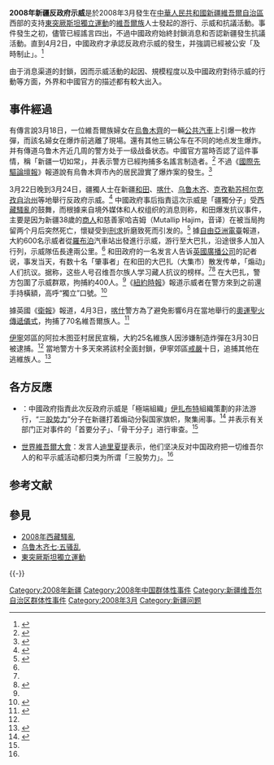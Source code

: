 {{命名}}
'''2008年新疆反政府示威'''是於2008年3月發生在[[中華人民共和國|中華人民共和國]][[新疆維吾爾自治區|新疆維吾爾自治區]]西部的支持[[東突厥斯坦獨立運動|東突厥斯坦獨立運動]]的[[維吾爾族|維吾爾族]]人士發起的游行、示威和抗議活動。事件發生之初，儘管已經謠言四出，不過中國政府始終封鎖消息和否認新疆發生抗議活動。直到4月2日，中國政府才承認反政府示威的發生，并強調已經被公安「及時制止」。<ref name=BBC0402>{{cite news| first = | last = | title = 中国证实新疆和田曾发生抗议| url = http://news.bbc.co.uk/chinese/simp/hi/newsid_7320000/newsid_7327300/7327306.stm| publisher = [[英國廣播公司|英國廣播公司]]| location = | date = 2008-04-02| accessdate = 2008-04-04| language = zh-hans| archive-date = 2008-04-05| archive-url = https://web.archive.org/web/20080405204854/http://news.bbc.co.uk/chinese/simp/hi/newsid_7320000/newsid_7327300/7327306.stm| dead-url = no}}</ref>

由于消息渠道的封鎖，因而示威活動的起因、規模程度以及中國政府對待示威的行動等方面，外界和中國官方的描述都有較大出入。

== 事件經過 ==
有傳言說3月18日，一位維吾爾族婦女在[[烏魯木齊|烏魯木齊]]的一輛[[公共汽車|公共汽車]]上引爆一枚炸彈，而該名婦女在爆炸前逃離了現場。還有其他三辆公车在不同的地点发生爆炸。并有傳道乌鲁木齐近几周的警方处于一级战备状态。中國官方當時否認了這件事情，稱「新疆一切如常」，并表示警方已經拘捕多名謠言制造者。<ref>{{cite news| first = | last = | title = 中国否认乌鲁木齐公车连环爆炸| url = http://news.bbc.co.uk/chinese/simp/hi/newsid_7310000/newsid_7313000/7313002.stm| publisher = [[英國廣播公司|英國廣播公司]]| location = | date = 2008-03-25| accessdate = 2008-04-06| language = zh-hans| archive-date = 2019-06-04| archive-url = https://web.archive.org/web/20190604220038/http://news.bbc.co.uk/chinese/simp/hi/newsid_7310000/newsid_7313000/7313002.stm| dead-url = no}}</ref> 不過《[[國際先驅論壇報|國際先驅論壇報]]》報道說有烏魯木齊市內的居民證實了爆炸案的發生。<ref name="#1">{{cite news| first = | last = | title = As Uighurs grow restive, China takes a tough line on Tibet| url = http://www.iht.com/articles/2008/04/04/asia/china.php?page=1| publisher = [[國際先驅論壇報|國際先驅論壇報]]| location = | date = 2008-04-03| accessdate = 2008-04-04| language = en| archive-date = 2019-08-22| archive-url = https://web.archive.org/web/20190822004234/https://www.nytimes.com/?page=1| dead-url = no}}</ref>

3月22日晚到3月24日，疆獨人士在新疆[[和田|和田]]、[[喀什|喀什]]、[[乌鲁木齐|乌鲁木齐]]、[[克孜勒苏柯尔克孜自治州|克孜勒苏柯尔克孜自治州]]等地舉行反政府示威。<ref name=ZXS080404>{{cite news| first = | last = | title = 新疆和田制止"伊扎布特"组织策划的非法游行活动| url = http://www.chinanews.com.cn/gn/news/2008/04-04/1211994.shtml| publisher = [[中新社|中新社]]| location = | date = 2008-04-04| accessdate = 2008-04-04| language = zh-hans| archive-date = 2008-04-07| archive-url = https://web.archive.org/web/20080407192122/http://www.chinanews.com.cn/gn/news/2008/04-04/1211994.shtml| dead-url = no}}</ref> 中國政府事后指責這次示威是「疆獨分子」受[[2008年西藏騷亂|西藏騷亂]]的鼓舞，而根據来自境外媒体和人权组织的消息则称，和田爆发抗议事件，主要是因为新疆38歲的[[商人|商人]]和慈善家哈吉姆（Mutallip Hajim，音译）在被当局拘留两个月后突然死亡，懷疑受到[[刑求|刑求]]折磨致死而引发的。<ref name=RFA080402>{{cite news| first = | last = | title = China’s ‘other Tibetans,’ the Uyghurs, stage protests| url = http://rfaunplugged.wordpress.com/2008/04/02/chinas-other-tibetans-the-uyghurs-stage-protests/| publisher = [[自由亞洲電臺|自由亞洲電臺]]| location = | date = 2008-04-02| accessdate = 2008-04-04| language = en| archive-date = 2017-05-24| archive-url = https://web.archive.org/web/20170524163021/https://rfaunplugged.wordpress.com/2008/04/02/chinas-other-tibetans-the-uyghurs-stage-protests/| dead-url = no}}</ref> 據[[自由亞洲電臺|自由亞洲電臺]]報道，大約600名示威者從[[羅布泊|羅布泊]]汽車站出發進行示威，游行至大巴扎，沿途很多人加入行列，示威隊伍長達兩公里。<ref name=RFA080402/> 和田政府的一名发言人告诉[[英國廣播公司|英國廣播公司]]的記者说，事发当天，有数十名「肇事者」在和田的大巴扎（大集市）散发传单，「煽动」人们抗议。据称，这些人号召维吾尔族人学习藏人抗议的榜样。<ref name=BBC0402/><ref>{{cite news| first = | last = | title = Muslim 'separatists' protest as unrest spreads in China| url = http://www.guardian.co.uk/world/2008/apr/02/china| publisher = [[衛報|衛報]]| location = | date = 2008-04-02| accessdate = 2008-04-04| language = en| archive-date = 2012-07-03| archive-url = https://web.archive.org/web/20120703214734/http://www.guardian.co.uk/world/2008/apr/02/china| dead-url = no}}</ref> 在大巴扎，警方包圍了示威群眾，拘捕約400人。<ref name=RFA080402/>《[[紐約時報|紐約時報]]》報道示威者在警方來到之前還手持橫額，高呼“獨立”口號。<ref>{{cite news| first = | last = | title = Ethnic Unrest Continues in China| url = http://www.nytimes.com/2008/04/05/world/asia/05china.html?ref=asia| publisher = [[自由亞洲電臺|自由亞洲電臺]]| location = | date = 2008-04-05| accessdate = 2008-04-05| language = en| archive-date = 2016-11-04| archive-url = https://web.archive.org/web/20161104002909/http://www.nytimes.com/2008/04/05/world/asia/05china.html?ref=asia| dead-url = no}}</ref>

據英國《[[衛報|衛報]]》報道，4月3日，[[喀什|喀什]]警方為了避免影響6月在當地舉行的[[2008年夏季奧林匹克運動會聖火傳遞|奧運聖火傳遞儀式]]，拘捕了70名維吾爾族人。<ref>{{cite news| first = | last = | title = Police arrest 70 in China's restive Xinjiang-group| url = http://sport.guardian.co.uk/breakingnews/feedstory/0,,-7433453,00.html| publisher = [[衛報|衛報]]| location = | date = 2008-04-03| accessdate = 2008-04-04| language = en| archive-url = https://web.archive.org/web/20080407201619/http://sport.guardian.co.uk/breakingnews/feedstory/0,,-7433453,00.html| archive-date = 2008-04-07| dead-url = yes}}</ref>

[[伊寧|伊寧]]郊區的阿拉木图亚村居民宣稱，大約25名維族人因涉嫌制造炸彈在3月30日被逮捕。<ref name="#1"/> 當地警方十多天來將該村全面封鎖，伊寧郊區[[戒嚴|戒嚴]]十日，追捕其他在逃維族人。<ref>{{cite news| title =公安搜捕维族男子，伊宁郊区戒严十天| url =http://www.rfa.org/mandarin/shenrubaodao/2008/04/10/yining/| publisher =[[自由亞洲電臺|自由亞洲電臺]]| location =| date =2008-04-10| accessdate =2008-04-12| language =zh}}{{dead link|date=十一月 2017 |bot=InternetArchiveBot }}</ref>

== 各方反應 ==
* {{PRC}}：中國政府指責此次反政府示威是「極端組織」[[伊扎布特|伊扎布特]]組織策劃的非法游行，“[[三股势力|三股势力]]”分子在新疆打着煽动分裂国家旗帜，聚集闹事。<ref>{{cite news| first = | last = | title = 官方证实新疆和田三月发生分裂分子闹事事件| url = http://www.chinanews.com.cn/gn/news/2008/04-04/1211861.shtml| publisher = [[中新社|中新社]]| location = | date = 2008-04-04| accessdate = 2008-04-04| language = zh-hans| archive-date = 2008-04-07| archive-url = https://web.archive.org/web/20080407194606/http://www.chinanews.com.cn/gn/news/2008/04-04/1211861.shtml| dead-url = no}}</ref> 并表示有关部门正对事件的「首要分子」、「骨干分子」进行审查。<ref name=ZXS080404/>
* [[世界維吾爾大會|世界維吾爾大會]]：发言人[[迪里夏提|迪里夏提]]表示，他们坚决反对中国政府把一切维吾尔人的和平示威活动都归类为所谓「三股势力」。<ref name=BBC0402/>

==参考文献==
{{Reflist|colwidth=30em}}

==參見==
*[[2008年西藏騷亂|2008年西藏騷亂]]
*[[乌鲁木齐七·五骚乱|乌鲁木齐七·五骚乱]]
*[[東突厥斯坦獨立運動|東突厥斯坦獨立運動]]

{{-}}
{{新疆问题|习}}
{{Subject bar
|portal1 = 恐怖主義
|portal2 = 新疆
|portal3 = 中华人民共和国
}}

{{DEFAULTSORT:新疆反政府示威}}
[[Category:2008年新疆|Category:2008年新疆]]
[[Category:2008年中国群体性事件|Category:2008年中国群体性事件]]
[[Category:新疆维吾尔自治区群体性事件|Category:新疆维吾尔自治区群体性事件]]
[[Category:2008年3月|Category:2008年3月]]
[[Category:新疆问题|Category:新疆问题]]